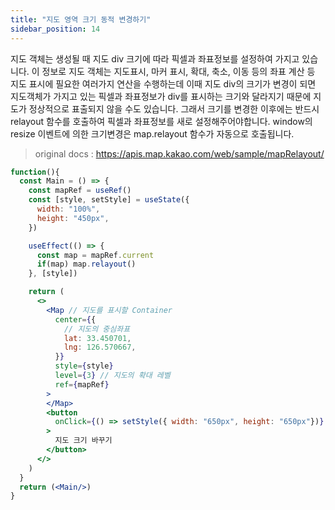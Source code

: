 ```yaml
---
title: "지도 영역 크기 동적 변경하기"
sidebar_position: 14
---
```


지도 객체는 생성될 때 지도 div 크기에 따라 픽셀과 좌표정보를 설정하여 가지고 있습니다.
이 정보로 지도 객체는 지도표시, 마커 표시, 확대, 축소, 이동 등의 좌표 계산 등 지도 표시에 필요한 여러가지 연산을 수행하는데
이때 지도 div의 크기가 변경이 되면 지도객체가 가지고 있는 픽셀과 좌표정보가 div를 표시하는 크기와 달라지기 때문에 지도가 정상적으로 표출되지 않을 수도 있습니다.
그래서 크기를 변경한 이후에는 반드시 relayout 함수를 호출하여 픽셀과 좌표정보를 새로 설정해주어야합니다.
window의 resize 이벤트에 의한 크기변경은 map.relayout 함수가 자동으로 호출됩니다.

> original docs : https://apis.map.kakao.com/web/sample/mapRelayout/

```jsx live
function(){
  const Main = () => {
    const mapRef = useRef()
    const [style, setStyle] = useState({
      width: "100%",
      height: "450px",
    })

    useEffect(() => {
      const map = mapRef.current
      if(map) map.relayout()
    }, [style])

    return (
      <>
        <Map // 지도를 표시할 Container
          center={{
            // 지도의 중심좌표
            lat: 33.450701,
            lng: 126.570667,
          }}
          style={style}
          level={3} // 지도의 확대 레벨
          ref={mapRef}
        >
        </Map>
        <button
          onClick={() => setStyle({ width: "650px", height: "650px"})}
        >
          지도 크기 바꾸기
        </button>
      </>
    )
  }
  return (<Main/>)
}
```
